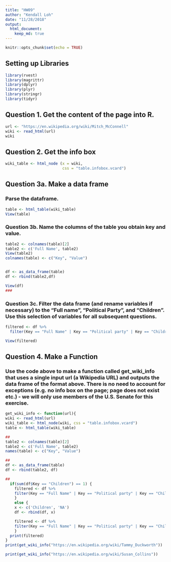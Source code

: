 ```yaml
---
title: "HW09"
author: "Kendall Loh"
date: "11/28/2018"
output: 
  html_document:
    keep_md: true
---
```


```r
knitr::opts_chunk$set(echo = TRUE)
```



## Setting up Libraries
```r
library(rvest)
library(magrittr)
library(dplyr)
library(plyr)
library(stringr)
library(tidyr)

```


## Question 1. Get the content of the page into R.


```r
url <- "https://en.wikipedia.org/wiki/Mitch_McConnell"
wiki <- read_html(url)
wiki

```


## Question 2. Get the info box
```r
wiki_table <- html_node (x = wiki,
                         css = "table.infobox.vcard")


```

## Question 3a. Make a data frame
### Parse the dataframe.

```r
table <- html_table(wiki_table)
View(table)

```

### Question 3b. Name the columns of the table you obtain key and value.

```r

table2 <- colnames(table)[2]
table2 <- c('Full Name', table2)
View(table2)
colnames(table) <- c("Key", "Value")


df <- as_data_frame(table)
df <- rbind(table2,df)

View(df)
###

```

### Question 3c. Filter the data frame (and rename variables if necessary) to the "Full name", "Political Party", and "Children". Use this selection of variables for all subsequent questions.

```r
filtered <- df %>% 
  filter(Key == "Full Name" | Key == "Political party" | Key == "Children") 

View(filtered)

```

## Question 4. Make a Function
### Use the code above to make a function called get_wiki_info that uses a single input url (a Wikipedia URL) and outputs the data frame of the format above. There is no need to account for exceptions (e.g. no info box on the page; page does not exist etc.) - we will only use members of the U.S. Senate for this exercise.

```r

get_wiki_info <- function(url){
wiki <- read_html(url)
wiki_table <- html_node(wiki, css = "table.infobox.vcard")
table <- html_table(wiki_table)

##
table2 <- colnames(table)[2]
table2 <- c('Full Name', table2)
names(table) <- c("Key", "Value")

##
df <- as_data_frame(table)
df <- rbind(table2, df)

##
  if(sum(df$Key == "Children") == 1) {
    filtered <- df %>%
    filter(Key == "Full Name" | Key == "Political party" | Key == "Children")
    }
    else {
    x <- c('Children', 'NA')
    df <- rbind(df, x)

    filtered <- df %>%
    filter(Key == "Full Name" | Key == "Political party" | Key == "Children")
    }
  print(filtered)  
}
print(get_wiki_info("https://en.wikipedia.org/wiki/Tammy_Duckworth"))

print(get_wiki_info("https://en.wikipedia.org/wiki/Susan_Collins"))

```







